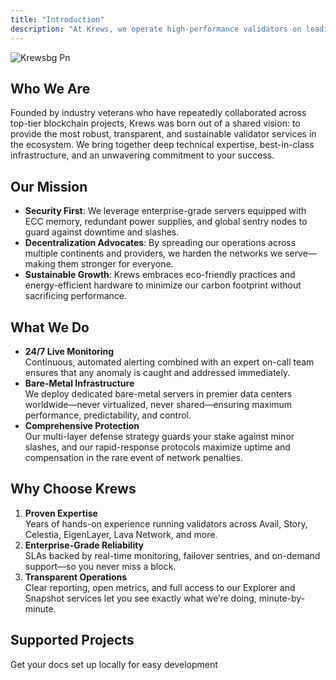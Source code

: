 ```yaml
---
title: "Introduction"
description: "At Krews, we operate high-performance validators on leading Proof-of-Stake networks, delivering rock-solid security, true decentralization, and unshakable network reliability. Our team of seasoned blockchain professionals has joined forces to combine decades of collective experience—making us your go-to partner for staking infrastructure you can count on."
---
```


![Krewsbg Pn](/images/krewsbg.png)

## Who We Are

Founded by industry veterans who have repeatedly collaborated across top-tier blockchain projects, Krews was born out of a shared vision: to provide the most robust, transparent, and sustainable validator services in the ecosystem. We bring together deep technical expertise, best-in-class infrastructure, and an unwavering commitment to your success.

## Our Mission

- **Security First**: We leverage enterprise-grade servers equipped with ECC memory, redundant power supplies, and global sentry nodes to guard against downtime and slashes.
- **Decentralization Advocates**: By spreading our operations across multiple continents and providers, we harden the networks we serve—making them stronger for everyone.
- **Sustainable Growth**: Krews embraces eco-friendly practices and energy-efficient hardware to minimize our carbon footprint without sacrificing performance.

## What We Do

- **24/7 Live Monitoring**\
  Continuous, automated alerting combined with an expert on-call team ensures that any anomaly is caught and addressed immediately.
- **Bare-Metal Infrastructure**\
  We deploy dedicated bare-metal servers in premier data centers worldwide—never virtualized, never shared—ensuring maximum performance, predictability, and control.
- **Comprehensive Protection**\
  Our multi-layer defense strategy guards your stake against minor slashes, and our rapid-response protocols maximize uptime and compensation in the rare event of network penalties.

## Why Choose Krews

1. **Proven Expertise**\
   Years of hands-on experience running validators across Avail, Story, Celestia, EigenLayer, Lava Network, and more.
2. **Enterprise-Grade Reliability**\
   SLAs backed by real-time monitoring, failover sentries, and on-demand support—so you never miss a block.
3. **Transparent Operations**\
   Clear reporting, open metrics, and full access to our Explorer and Snapshot services let you see exactly what we’re doing, minute-by-minute.

## **Supported Projects**

<CardGroup cols={2}>
  <Card title="Node Setups" icon="circle-nodes" iconType="solid" href="https://mintlify.com/docs/quickstart">
    Get your docs set up locally for easy development
  </Card>
</CardGroup>